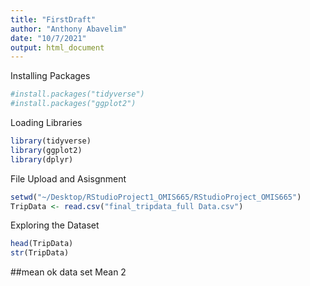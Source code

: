 ```yaml
---
title: "FirstDraft"
author: "Anthony Abavelim"
date: "10/7/2021"
output: html_document
---
```


Installing Packages
```r
#install.packages("tidyverse")
#install.packages("ggplot2")
```

Loading Libraries
```r
library(tidyverse)
library(ggplot2)
library(dplyr)

```

File Upload and Asisgnment
```r
setwd("~/Desktop/RStudioProject1_OMIS665/RStudioProject_OMIS665")
TripData <- read.csv("final_tripdata_full Data.csv")
```
 
 Exploring the Dataset
```r
head(TripData)
str(TripData)
```

##mean ok data set
Mean 2
